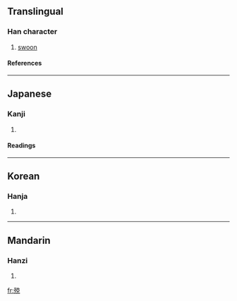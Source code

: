 ==Translingual==
===Han character===
{{Han char|rn=78|rad=歹|as=07|sn=11|four=1421<sub>6</sub>|canj=一弓十口山 (MNJRU)}}
# [[swoon]]
====References====
{{Han ref|kx=0581.090|dkj=16476|dj=0973.190|hdz=21387.080|uh=6B91|ud=27537|bh=D5DA|bd=54746}}

----
==Japanese==
===Kanji===
{{ja-kanji|grade=|rs=歹07}}
# {{defn|Japanese}} 
====Readings====
{{ja-readings|on=[[きょう]] (kyō)|kun=[[しにかかる]] (shinikakaru)}}

----
==Korean==
===Hanja===
{{ko-hanja|hangeul=긍|eumhun=|rv=geung|mr=kŭng|y=kung}}
# {{defn|Korean}}

----
==Mandarin==
===Hanzi===
{{cmn-hanzi|pin=[[qíng]] (qing2)|wg=ch'ing<sup>2</sup>}}
# {{defn|Mandarin}}

[[fr:殑]]